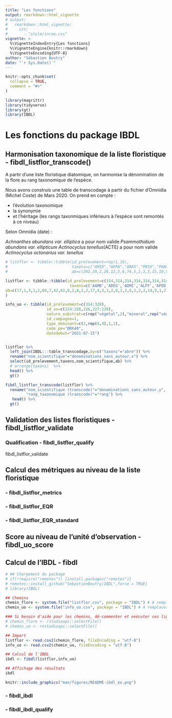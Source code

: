 ```yaml
---
title: "Les fonctions"
output: rmarkdown::html_vignette
# output: 
#   rmarkdown::html_vignette:
#     css:
#       - "style/inrae.css"
vignette: >
  %\VignetteIndexEntry{Les fonctions}
  %\VignetteEngine{knitr::rmarkdown}
  %\VignetteEncoding{UTF-8}
author: "Sébastien Boutry"
date: "`r Sys.Date()`"
---
```


```r
knitr::opts_chunk$set(
  collapse = TRUE,
  comment = "#>"
)
```

```r
library(magrittr)
library(tidyverse)
library(gt)
library(IBDL)
```

# Les fonctions du package IBDL

## Harmonisation taxonomique de la liste floristique - fibdl_listflor_transcode()

A partir d'une liste floristique diatomique, on harmonise la dénomination de la flore au rang taxonomique de l'espèce.

Nous avons construis une table de transcodage à partir du fichier d'Omnidia (Michel Coste) de Mars 2020.
On prend en compte :

- l'évolution taxonomique 
- la synonymie
- et l'héritage (les rangs taxonmiques inférieurs à l'espèce sont remontés à ce niveau)

Selon Omnidia (date) :

*Achnanthes abundans var. elliptica* a pour nom valide *Psammothidium abundans var. ellipticum*
*Actinocyclus tenellus*(ACTE) a pour nom valide *Actinocyclus octonarius var. tenellus*



```r
# listflor <- tibble::tibble(id_prelevement=rep(1,16),
#                            taxons=c("AMID","ADPA","ABAS","PBTH","PHAO","PSDG","NXDS","GLAT","DSTE","RABB","COCE","ENCM","PSBR","PLTD","ADEU","AUPU"),
#                            ab=c(202,20,2,26,12,5,6,74,5,2,3,3,15,10,5,20))

listflor <- tibble::tibble(id_prelevement=c(314,314,314,314,314,314,314,314,314,314,314,314,314,314,314,314,314,314,314,314,314,314,314,314,314,314,314,314,314,314,314,315,315,315,315,315,315,315,315,315,315,315,315,315,315,315,315,315,315,315,315,315,315,316,316,316,316,316,316,316,316,316,316,316,316,316,316,316,316,316,316,316,316,316,316,316,316,316,316,316,316,316,316,316,316,316,317,317,317,317,317,317,317,317,317,317,317,317,317,317,317,317,317,317,317,317,317,317,317,317,317,317,317,317,317,317,317,317,317,317,317,317,317,317,317,317,317,317,317,317,317,318,318,318,318,318,318,318,318,318,318,318,318,318,318,318,318,318,318,318,318,318,318,318,318,318,318,318,318,318,318,318,318,318,318,318,318,318,319,319,319,319,319,319,319,319,319,319,319,319,319,319,319,319,319,319,319,319,319,319,319,319,319,319,319,319,319,319,319,320,320,320,320,320,320,320,320,320,320,320,320,320,320,320,320,320,320,320,320,320,320,320,320,320,320),
                            taxons=c('AAMB','ADEG','ADMI','ALFF','APED','AUAJ','AUGR','AUPU','CMED','CMEN','DPST','ENMI','ESLE','EUNO','FCVA','FPEC','GANG','GAUR','GMIN','GPAR','NACI','NADA','NCPL','NCTE','NIGR','NPAL','NPML','NSUA','RABB','SPUP','STRU','AAMB','ADCS','ADMI','AMUZ','AUAJ','AUGR','CMED','ENMI','EOMI','FRAG','GBOB','GPAR','NAGN','NCPL','NCRY','NDIS','NFIL','NIGR','NPAL','NPML','NSIA','STRU','AAMB','ADEG','ADMI','ALFF','AMUZ','AUAJ','AUPU','CMED','CMEN','ENMI','EOMI','ESBM','ESLE','FPEC','GAUR','GBOB','GMIN','GPAR','MPMI','NACI','NCRY','NCTE','NIGR','NIVA','NPAL','NPML','NSIA','NSUA','NVEN','SBRV','SPUP','SSEM','STRU','AAMB','ACOP','ADEU','ADRI','ALFF','APED','AUAJ','AUGR','AUPU','CEUG','CMED','ENMI','ENNG','EOMI','ESBM','FCVA','FPEC','FPIN','GBOB','GMIN','GPAR','GPRI','KOBG','MPMI','MVAR','NAGN','NAMP','NANT','NCPL','NCRY','NCTE','NDIS','NGRE','NIGR','NINC','NPAL','NPML','NRCH','NSTS','NTPT','PLFR','PTDE','RSIN','SSVE','STRU','AAMB','ADMI','AMUZ','AUAJ','AUGR','AUPU','CCOS','CMED','CMEN','DPST','DSTE','ENMI','EOMI','ESLE','ESUM','FCVA','FDEL','FPEC','FRAG','GBOB','GMIN','GOMP','GPAR','GPRI','MVAR','NACI','NCPL','NIGR','NPAD','NPAL','NPML','NSIA','NSUA','PLHU','SEXG','SSLE','STRU','AAMB','ADEU','ADMI','AMUZ','AUAJ','AUGR','AUPU','CDUB','CMED','ENMI','ESLE','EUNO','FCVA','FPIN','FPRU','FRAG','GMIN','GOMP','GPAR','NACI','NCPL','NIGR','NINT','NPAD','NPAL','NPML','NSUA','PINU','SPUP','SSLE','STRU','AAMB','ADMI','AUAJ','AUPU','CMED','CMEN','EMIN','ENMI','ESLE','EUNO','FRUM','GAUR','GBOB','GMIN','GOMP','GPAR','MVAR','NACI','NCRY','NIGR','NPAD','NPAL','NPML','NSUA','SPUP','STRU'),
ab=c(17,1,3,1,2,69,7,42,62,6,2,8,2,2,17,4,2,1,2,6,1,2,6,1,2,2,14,5,1,2,110,2,1,9,2,17,2,8,25,4,286,4,2,2,2,2,1,1,1,12,7,1,11,1,3,11,6,5,52,2,16,5,8,132,1,28,6,2,11,2,1,15,11,13,4,1,3,2,13,4,6,2,1,4,6,25,3,2,2,1,4,12,22,1,6,4,13,59,2,5,18,4,19,4,23,13,12,3,4,6,5,1,2,2,2,4,2,1,1,1,29,26,2,2,47,1,2,2,6,1,19,3,7,1,31,1,10,2,8,7,5,2,16,1,38,1,4,2,15,64,4,10,29,7,3,1,41,6,19,1,51,2,5,6,2,1,1,1,5,1,2,3,48,1,13,1,12,15,41,3,3,1,6,8,4,60,23,18,2,3,1,11,81,2,9,2,2,1,19,5,1,22,15,11,1,8,9,25,5,2,4,6,2,179,46,1,15,3,1,1,24,2,4,2,14)
) 

info_uo <- tibble(id_prelevement=c(314:320),
                  id_uo=c(224:226,226,227:229),
                  nature_substrat=c(rep("végétal",2),"mineral",rep("végétal",4)),
                  id_campagne=1,
                  type_dominant=c(2,rep(4,4),1,1),
                  code_pe="ORX40",
                  datedebut="2021-07-15")


listflor %>% 
  left_join(IBDL:::table_transcodage,by=c("taxons"="abre")) %>% 
  rename("nom_scientifique"="denominations_sans_auteur.x") %>% 
  select(id_prelevement,taxons,nom_scientifique,ab) %>% 
  # arrange(taxons)  %>% 
  head() %>% 
  gt()

fibdl_listflor_transcode(listflor) %>% 
  rename("nom_scientifique (transcode)"="denominations_sans_auteur.y",
         "rang_taxonomique (transcode)"="rang") %>% 
   head() %>% 
  gt()
```

## Validation des listes floristiques - fibdl_listflor_validate

### Qualification - fibdl_listflor_qualify 

fibdl_listflor_validate

## Calcul des métriques au niveau de la liste floristique

### - fibdl_listflor_metrics
### - fibdl_listflor_EQR
### - fibdl_listflor_EQR_standard

## Score au niveau de l'unité d'observation - fibdl_uo_score

## Calcul de l'IBDL - fibdl



```r
# ## Chargement du package
# if(!require("remotes")) {install.packages("remotes")} 
# remotes::install_github("SebastienBoutry/IBDL",force = TRUE)
# library(IBDL)

## Chemins
chemin_flore <- system.file("listflor.csv", package = "IBDL") # A remplacer par votre chemin
chemin_uo <- system.file("info_uo.csv", package = "IBDL") # A remplacer par votre chemin

### Si besoin d'aide pour les chemins, dé-commenter et exécuter ces lignes à la place pour sélectionner les fichiers via une fenêtre de dialogue
# chemin_flore <- rstudioapi::selectFile()
# chemin_uo <- restudioapi::selectFile()

## Import
listflor <- read.csv2(chemin_flore, fileEncoding = "utf-8")
info_uo <- read.csv2(chemin_uo, fileEncoding = "utf-8")

## Calcul de l'IBDL
ibdl <- fibdl(listflor,info_uo)

## Affichage des résultats
ibdl

```

<!-- ```{r, echo=FALSE, eval=FALSE} -->
<!-- ## Chemins -->
<!-- chemin_flore <- system.file("listflor.csv", package = "IBDL") # A remplacer par votre chemin -->
<!-- chemin_uo <- system.file("info_uo.csv", package = "IBDL") # A remplacer par votre chemin -->

<!-- ### Si besoin d'aide pour les chemins, dé-commenter et exécuter ces lignes à la place pour sélectionner les fichiers via une fenêtre de dialogue -->
<!-- # chemin_flore <- rstudioapi::selectFile() -->
<!-- # chemin_uo <- restudioapi::selectFile() -->

<!-- ## Import -->
<!-- listflor <- read.csv2(chemin_flore, fileEncoding = "utf-8") -->
<!-- info_uo <- read.csv2(chemin_uo, fileEncoding = "utf-8") -->

<!-- ## Calcul de l'IBDL -->
<!-- ibdl <- fibdl(listflor,info_uo) -->


<!-- # values=c("HG"="royalblue3", "G"="springgreen3", "M"="gold","P"= "darkorange","B"= "firebrick3") -->
<!-- values <- c("HG"="#0072B2", "G"="#009E73", "M"="#F0E442","P"= "#E69F00","B"= "#D55E00") -->
<!-- ## Affichage des résultats -->
<!-- my_tab_lacs <- ibdl%>%  -->
<!--   gt() %>%  -->
<!--    tab_header( -->
<!--     title = md("Exemple de sortie de la fonction fibdl_ibdl()."), -->
<!--     # subtitle = "(extrait des 6 premières lignes)" -->
<!--   ) %>%  -->
<!--   tab_style( -->
<!--   style = list( -->
<!--      cell_fill(color = "royalblue3"), -->
<!--     cell_text(style = "italic",color="#FFFFFF") -->
<!--     ), -->
<!--   locations = cells_body( -->
<!--     columns = IBDL, -->
<!--     rows = IBDL>=0.8 -->
<!--   ) -->
<!--   ) %>% -->
<!--     tab_style( -->
<!--   style = list( -->
<!--      cell_fill(color = "springgreen3"), -->
<!--     cell_text(style = "italic",color="#FFFFFF") -->
<!--     ), -->
<!--   locations = cells_body( -->
<!--     columns = IBDL, -->
<!--     rows = between(IBDL,right = 0.8,left = 0.6) -->
<!--   ) -->
<!--   ) %>% -->
<!--       tab_style( -->
<!--   style = list( -->
<!--      cell_fill(color = "gold"), -->
<!--     cell_text(style = "italic",color="#FFFFFF") -->
<!--     ), -->
<!--   locations = cells_body( -->
<!--     columns = IBDL, -->
<!--     rows = between(IBDL,right = 0.6,left = 0.4) -->
<!--   ) -->
<!--   ) %>% -->
<!--     tab_style( -->
<!--   style = list( -->
<!--      cell_fill(color = "darkorange"), -->
<!--     cell_text(style = "italic",color="#FFFFFF") -->
<!--     ), -->
<!--   locations = cells_body( -->
<!--     columns = IBDL, -->
<!--     rows = between(IBDL,right = 0.4,left =0.2) -->
<!--   ) -->
<!--   ) %>% -->
<!--       tab_style( -->
<!--   style = list( -->
<!--      cell_fill(color = "firebrick3"), -->
<!--     cell_text(style = "italic",color="#FFFFFF") -->
<!--     ), -->
<!--   locations = cells_body( -->
<!--     columns = IBDL, -->
<!--     rows = IBDL<0.2 -->
<!--   ) -->
<!--   ) %>%  -->
<!--   tab_style( -->
<!--   style = list( -->
<!--      cell_fill(color = "royalblue3"), -->
<!--     cell_text(style = "italic",color="#FFFFFF") -->
<!--     ), -->
<!--   locations = cells_body( -->
<!--     columns = `Classe d'etat IBDL`, -->
<!--     rows = `Classe d'etat IBDL`=="HG" -->
<!--   ) -->
<!--   ) %>% -->
<!--     tab_style( -->
<!--   style = list( -->
<!--      cell_fill(color = "springgreen3"), -->
<!--     cell_text(style = "italic",color="#FFFFFF") -->
<!--     ), -->
<!--   locations = cells_body( -->
<!--     columns = `Classe d'etat IBDL`, -->
<!--     rows = `Classe d'etat IBDL`=="G" -->
<!--   ) -->
<!--   ) %>% -->
<!--       tab_style( -->
<!--   style = list( -->
<!--      cell_fill(color = "gold"), -->
<!--     cell_text(style = "italic",color="#FFFFFF") -->
<!--     ), -->
<!--   locations = cells_body( -->
<!--     columns = `Classe d'etat IBDL`, -->
<!--     rows = `Classe d'etat IBDL`=="M" -->
<!--   ) -->
<!--   ) %>% -->
<!--     tab_style( -->
<!--   style = list( -->
<!--      cell_fill(color = "darkorange"), -->
<!--     cell_text(style = "italic",color="#FFFFFF") -->
<!--     ), -->
<!--   locations = cells_body( -->
<!--     columns = `Classe d'etat IBDL`, -->
<!--     rows =`Classe d'etat IBDL`=="P" -->
<!--   ) -->
<!--   ) %>% -->
<!--       tab_style( -->
<!--   style = list( -->
<!--      cell_fill(color = "firebrick3"), -->
<!--     cell_text(style = "italic",color="#FFFFFF") -->
<!--     ), -->
<!--   locations = cells_body( -->
<!--     columns = `Classe d'etat IBDL`, -->
<!--     rows = `Classe d'etat IBDL`=="B" -->
<!--   ) -->
<!--   ) %>%  -->
<!--   fmt_percent( -->
<!--         columns = c("Somme des % types de rive"), -->
<!--         decimals = 1, -->
<!--         scale_values = FALSE -->
<!--     ) %>%  -->
<!--   text_transform( -->
<!--     locations = cells_body(columns = c(Fiabilite), rows = Fiabilite == "ok"), -->
<!--     fn = function(x){gt::html((fontawesome::fa("check-circle", fill = "green",height=px(30))))} -->
<!--   ) %>%  -->
<!--    text_transform( -->
<!--     locations = cells_body(columns = c(Fiabilite), rows = Fiabilite != "ok"), -->
<!--     fn = function(x){gt::html((fontawesome::fa("times-circle", fill = "red",height=px(30))))} -->
<!--   ) %>%  -->
<!--   cols_align(align = "center", columns = c(Fiabilite)) %>%  -->
<!--   # cols_width(c(Fiabilite)~px(40)) %>%  -->
<!--   tab_options(column_labels.background.color ="#275662", -->
<!--                table.width = pct(100)) -->
<!-- my_tab_lacs %>%  -->
<!--   gtsave("man/figures/README-ibdl_ex.png", vwidth = 1500) -->
<!-- ``` -->

```r
knitr::include_graphics("man/figures/README-ibdl_ex.png")
```


 
### - fibdl_ibdl
### - fibdl_ibdl_qualify

```r

```


